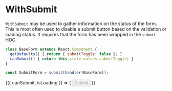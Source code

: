 

<Meta title="Components|WithSubmit" component={WithSubmit} />

# WithSubmit

<Props of={WithSubmit} />

`WithSubmit` may be used to gather information on the status of the form. This is most
often used to disable a submit button based on the validation or loading status. It
requires that the form has been wrapped in the `submit` HOC.

```jsx
class BaseForm extends React.Component {
  getDefaults() { return { submitToggle: false }; }
  canSubmit() { return this.state.values.submitToggle; }
}

const SubmitForm = submit(handler(BaseForm));
```

<Preview>
  <Story name="default">
    <SubmitForm>
      <Field name="submitToggle" type="checkbox" />
      <WithSubmit>
        {({ canSubmit, isLoading }) => (
          <input type="submit" value="Submit" disabled={!canSubmit || isLoading} />
        )}
      </WithSubmit>
    </SubmitForm>
  </Story>
</Preview>
